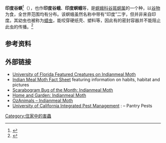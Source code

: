 {{expand English|Indianmeal moth}}
{{Refimprove|time=2020-08-06T03:54:28+00:00}}
{{automatic taxobox
|name=印度谷螟
|taxon=Plodia interpunctella
|image=Indianmeal moth 2009.jpg
|image2=Plodia interpunctella adult.JPG
|authority={{tsl|en|Jacob Hübner|雅各布·赫伯纳|Hübner}}, 1813
}}
'''印度谷螟'''<ref>{{cite journal |author1=胡文利 |title=印度谷螟性信息素多元组份的研究 |journal=[[中国知网|中国知网]] |url=http://wap.cnki.net/touch/web/Dissertation/Article/80100-2007110251.html}}</ref>（{{lang-xm|Plodia interpunctella}}），也作'''印度谷蛾'''、'''印度螟蛾'''等，是[[螟蛾科|螟蛾科]][[谷斑螟属|谷斑螟属]]的一个种，以[[谷物|谷物]]为食，全世界范围均有分布。该螟蛾虽然名称中带有“印度”二字，但并非来自印度。其幼虫也被称为[[蜡虫|蜡虫]]，能咬穿硬纸壳、塑料等，因此有的密封容器并不能阻止此虫的传播。<ref>{{Cite web|url=http://npic.orst.edu/pest/pantrymoth.html|title=National Pesticide Information Centre|access-date=2016-09-01|archive-date=2021-02-19|archive-url=https://web.archive.org/web/20210219013927/http://npic.orst.edu/pest/pantrymoth.html|dead-url=no}}</ref>

== 参考资料 ==
{{reflist}}

== 外部链接 ==
{{Commons|Plodia interpunctella}}
* [http://entnemdept.ufl.edu/creatures/urban/stored/indianmeal_moth.htm University of Florida Featured Creatures on Indianmeal Moth] {{Wayback|url=http://entnemdept.ufl.edu/creatures/urban/stored/indianmeal_moth.htm |date=20201112021348 }}
* [http://www.pestworld.org/pest-guide/stored-product-pests/indian-meal-moths/ Indian Meal Moth Fact Sheet] {{Wayback|url=http://www.pestworld.org/pest-guide/stored-product-pests/indian-meal-moths/ |date=20180111181524 }} featuring information on habits, habitat and pictures
* [http://crawford.tardigrade.net/bugs/BugofMonth30.html Scarabogram Bug of the Month: Indianmeal Moth]{{Wayback|url=http://crawford.tardigrade.net/bugs/BugofMonth30.html |date=20061010025501 }}
* [http://www.ext.colostate.edu/pubs/insect/05598.pdf Home and Garden: Indianmeal Moth] {{Wayback|url=http://www.ext.colostate.edu/pubs/insect/05598.pdf |date=20130507052953 }}
* [http://www.ozanimals.com/Insect/Indian-Meal-Moth/Plodia/interpunctella.html OzAnimals – Indianmeal Moth] {{Wayback|url=http://www.ozanimals.com/Insect/Indian-Meal-Moth/Plodia/interpunctella.html |date=20210211201625 }}
* [http://www.ipm.ucdavis.edu/PMG/PESTNOTES/pn7452.html University of California Integrated Pest Management] {{Wayback|url=http://www.ipm.ucdavis.edu/PMG/PESTNOTES/pn7452.html |date=20150610061147 }}: – Pantry Pests

{{insect-stub}}

{{Authority control}}
{{Taxonbar|from=Q779383}}
[[Category:住家中的害蟲|Category:住家中的害蟲]]